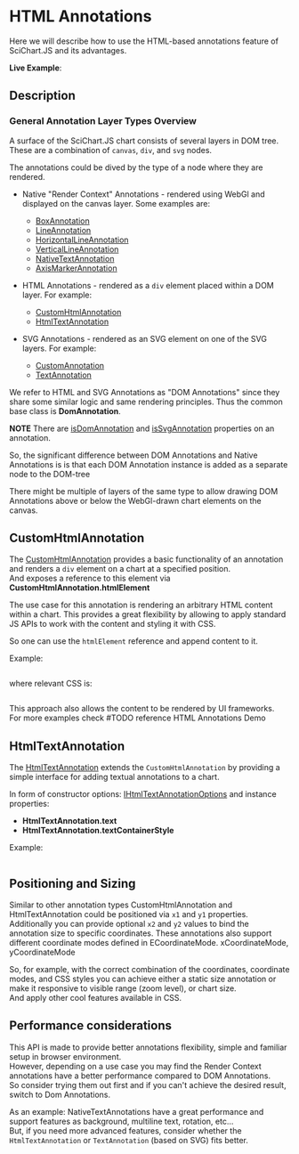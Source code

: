 
# HTML Annotations

Here we will describe how to use the HTML-based annotations feature of SciChart.JS and its advantages.

**Live Example**:
<ChartContainer demoJsContent={demoJsContent} />

## Description

### General Annotation Layer Types Overview

A surface of the SciChart.JS chart consists of several layers in DOM tree.
These are a combination of `canvas`, `div`, and `svg` nodes.

The annotations could be dived by the type of a node where they are rendered.

-   Native "Render Context" Annotations - rendered using WebGl and displayed on the canvas layer.
    Some examples are:

    -   [BoxAnnotation](https://www.scichart.com/documentation/js/current/webframe.html#BoxAnnotation.html)
    -   [LineAnnotation](https://www.scichart.com/documentation/js/current/webframe.html#LineAnnotation.html)
    -   [HorizontalLineAnnotation](https://www.scichart.com/documentation/js/current/webframe.html#HorizontalLineAnnotation.html)
    -   [VerticalLineAnnotation](https://www.scichart.com/documentation/js/current/webframe.html#VerticalLineAnnotation.html)
    -   [NativeTextAnnotation](https://www.scichart.com/documentation/js/current/webframe.html#NativeTextAnnotation.html)
    -   [AxisMarkerAnnotation](https://www.scichart.com/documentation/js/current/webframe.html#AxisMarkerAnnotation.html)

-   HTML Annotations - rendered as a `div` element placed within a DOM layer.
    For example:
    -   [CustomHtmlAnnotation](https://www.scichart.com/documentation/js/current/webframe.html#CustomAnnotation.html)
    -   [HtmlTextAnnotation](https://www.scichart.com/documentation/js/current/webframe.html#TextAnnotation.html)
-   SVG Annotations - rendered as an SVG element on one of the SVG layers.
    For example:
    -   [CustomAnnotation](https://www.scichart.com/documentation/js/current/webframe.html#CustomAnnotation.html)
    -   [TextAnnotation](https://www.scichart.com/documentation/js/current/webframe.html#TextAnnotation.html)

We refer to HTML and SVG Annotations as "DOM Annotations" since they share some similar logic and same rendering principles. Thus the common base class is **DomAnnotation**.

**NOTE** There are [isDomAnnotation](https://www.scichart.com/documentation/js/v4/typedoc/classes/annotationbase.html#isdomannotation) and [isSvgAnnotation](https://www.scichart.com/documentation/js/current/typedoc/classes/annotationbase.html#issvgannotation) properties on an annotation.

So, the significant difference between DOM Annotations and Native Annotations is
is that each DOM Annotation instance is added as a separate node to the DOM-tree

There might be multiple of layers of the same type to allow drawing DOM Annotations above or below the WebGl-drawn chart elements on the canvas.

## CustomHtmlAnnotation

The [CustomHtmlAnnotation](https://www.scichart.com/documentation/js/current/webframe.html#CustomHtmlAnnotation.html) provides a basic functionality of an annotation and renders a `div` element on a chart at a specified position.  
And exposes a reference to this element via **CustomHtmlAnnotation.htmlElement**

The use case for this annotation is rendering an arbitrary HTML content within a chart.
This provides a great flexibility by allowing to apply standard JS APIs to work with the content and styling it with CSS.

So one can use the `htmlElement` reference and append content to it.

Example:

```ts file=./demo.js start=region_A_start end=region_A_end
```

where relevant CSS is:

```css file=./demo.css 
```

This approach also allows the content to be rendered by UI frameworks.  
For more examples check #TODO reference HTML Annotations Demo

## HtmlTextAnnotation

The [HtmlTextAnnotation](https://www.scichart.com/documentation/js/current/webframe.html#HtmlTextAnnotation.html) extends the `CustomHtmlAnnotation` by providing a simple interface for adding textual annotations to a chart.

In form of constructor options:
[IHtmlTextAnnotationOptions](https://www.scichart.com/documentation/js/current/webframe.html#IHtmlTextAnnotationOptions.html)
and instance properties:

-   **HtmlTextAnnotation.text**
-   **HtmlTextAnnotation.textContainerStyle**

Example:

```ts file=./demo.js start=region_B_start end=region_B_end
```

## Positioning and Sizing

Similar to other annotation types CustomHtmlAnnotation and HtmlTextAnnotation could be positioned via
`x1` and `y1` properties.  
Additionally you can provide optional `x2` and `y2` values to bind the annotation size to specific coordinates.
These annotations also support different coordinate modes defined in ECoordinateMode.
xCoordinateMode, yCoordinateMode

So, for example, with the correct combination of the coordinates, coordinate modes, and CSS styles you can achieve either a static size annotation or make it responsive to visible range (zoom level), or chart size.  
And apply other cool features available in CSS.

## Performance considerations

This API is made to provide better annotations flexibility, simple and familiar setup in browser environment.  
However, depending on a use case you may find the Render Context annotations have a better performance compared to DOM Annotations.  
So consider trying them out first and if you can't achieve the desired result, switch to Dom Annotations.

As an example:
NativeTextAnnotations have a great performance and support features as background, multiline text, rotation, etc...  
But, if you need more advanced features, consider whether the `HtmlTextAnnotation` or `TextAnnotation` (based on SVG) fits better.
